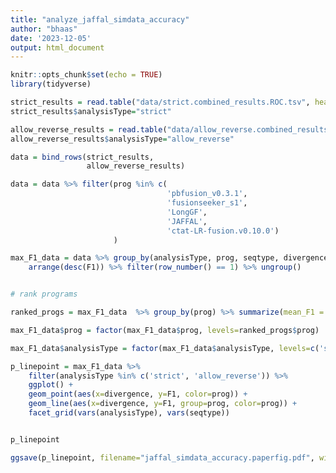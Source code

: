 ```yaml
---
title: "analyze_jaffal_simdata_accuracy"
author: "bhaas"
date: '2023-12-05'
output: html_document
---
```


```r
knitr::opts_chunk$set(echo = TRUE)
library(tidyverse)
```



```r

strict_results = read.table("data/strict.combined_results.ROC.tsv", header=T, sep="\t", stringsAsFactors = F)
strict_results$analysisType="strict"

allow_reverse_results = read.table("data/allow_reverse.combined_results.ROC.tsv", header=T, sep="\t", stringsAsFactors = F)
allow_reverse_results$analysisType="allow_reverse"


```

```r

data = bind_rows(strict_results,
                 allow_reverse_results)


```





```r

data = data %>% filter(prog %in% c(
                                   'pbfusion_v0.3.1',
                                   'fusionseeker_s1',
                                   'LongGF',
                                   'JAFFAL',
                                   'ctat-LR-fusion.v0.10.0')
                       )


```


```r

max_F1_data = data %>% group_by(analysisType, prog, seqtype, divergence) %>% 
    arrange(desc(F1)) %>% filter(row_number() == 1) %>% ungroup()


# rank programs 

ranked_progs = max_F1_data  %>% group_by(prog) %>% summarize(mean_F1 = mean(F1)) %>% arrange(desc(mean_F1))

max_F1_data$prog = factor(max_F1_data$prog, levels=ranked_progs$prog)

max_F1_data$analysisType = factor(max_F1_data$analysisType, levels=c('strict', 'allow_reverse'))


```


```r

p_linepoint = max_F1_data %>% 
    filter(analysisType %in% c('strict', 'allow_reverse')) %>%
    ggplot() + 
    geom_point(aes(x=divergence, y=F1, color=prog)) +
    geom_line(aes(x=divergence, y=F1, group=prog, color=prog)) +
    facet_grid(vars(analysisType), vars(seqtype))


p_linepoint

```



```r

ggsave(p_linepoint, filename="jaffal_simdata_accuracy.paperfig.pdf", width=8, height=7)

```







